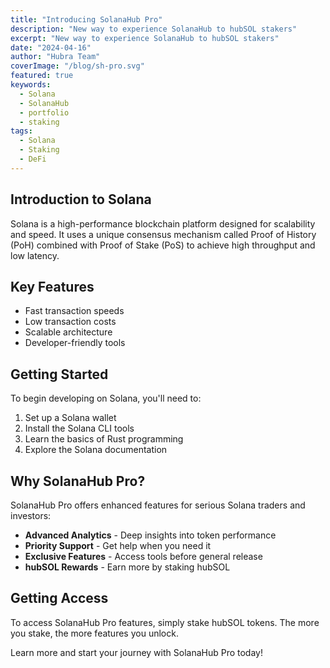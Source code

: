 ```yaml
---
title: "Introducing SolanaHub Pro"
description: "New way to experience SolanaHub to hubSOL stakers"
excerpt: "New way to experience SolanaHub to hubSOL stakers"
date: "2024-04-16"
author: "Hubra Team"
coverImage: "/blog/sh-pro.svg"
featured: true
keywords:
  - Solana
  - SolanaHub
  - portfolio
  - staking
tags:
  - Solana
  - Staking
  - DeFi
---
```


## Introduction to Solana

Solana is a high-performance blockchain platform designed for scalability and speed. It uses a unique consensus mechanism called Proof of History (PoH) combined with Proof of Stake (PoS) to achieve high throughput and low latency.

## Key Features

- Fast transaction speeds
- Low transaction costs
- Scalable architecture
- Developer-friendly tools

## Getting Started

To begin developing on Solana, you'll need to:

1. Set up a Solana wallet
2. Install the Solana CLI tools
3. Learn the basics of Rust programming
4. Explore the Solana documentation

## Why SolanaHub Pro?

SolanaHub Pro offers enhanced features for serious Solana traders and investors:

- **Advanced Analytics** - Deep insights into token performance
- **Priority Support** - Get help when you need it
- **Exclusive Features** - Access tools before general release
- **hubSOL Rewards** - Earn more by staking hubSOL

## Getting Access

To access SolanaHub Pro features, simply stake hubSOL tokens. The more you stake, the more features you unlock.

Learn more and start your journey with SolanaHub Pro today!
